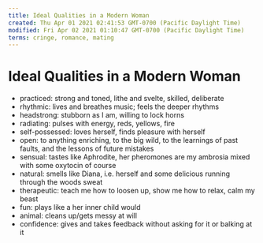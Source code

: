 ```yaml
---
title: Ideal Qualities in a Modern Woman
created: Thu Apr 01 2021 02:41:53 GMT-0700 (Pacific Daylight Time)
modified: Fri Apr 02 2021 01:10:47 GMT-0700 (Pacific Daylight Time)
terms: cringe, romance, mating
---
```


# Ideal Qualities in a Modern Woman

- practiced: strong and toned, lithe and svelte, skilled, deliberate
- rhythmic: lives and breathes music; feels the deeper rhythms
- headstrong: stubborn as I am, willing to lock horns
- radiating: pulses with energy, reds, yellows, fire
- self-possessed: loves herself, finds pleasure with herself
- open: to anything enriching, to the big wild, to the learnings of past faults, and the lessons of future mistakes
- sensual: tastes like Aphrodite, her pheromones are my ambrosia mixed with some oxytocin of course
- natural: smells like Diana, i.e. herself and some delicious running through the woods sweat
- therapeutic: teach me how to loosen up, show me how to relax, calm my beast
- fun: plays like a her inner child would
- animal: cleans up/gets messy at will
- confidence: gives and takes feedback without asking for it or balking at it
